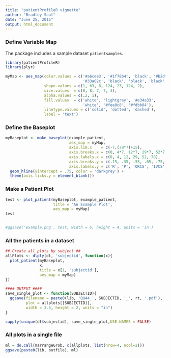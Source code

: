 ```yaml
---
title: "patientProfileR vignette"
author: "Bradley Saul"
date: "June 25, 2015"
output: html_document
---
```


### Define Variable Map

The package includes a sample dataset `patientsamples`.
```r
library(patientProfileR)
library(plyr)
```

```r
myMap <- aes_map(color.values = c('#a6cee3', '#1f78b4', 'black', '#b2df8a',
                                  '#33a02c', 'black', 'black', 'black', 'black'),
                 shape.values = c(1, 63, 8, 124, 23, 124, 2),
                 size.values  = c(0, 8, 7, 7, 3),
                 alpha.values = c(.2, 1),
                 fill.values  = c('white', 'lightgrey', '#e34a33', 
                                  'white', '#fee8c8', '#fdbb84'),
                 linetype.values = c('solid', 'dotted', 'dashed'),
                 label = 'text')
```

### Define the Baseplot

```r
myBaseplot <- make_baseplot(example_patient,  
                            aes_map = myMap,
                            axis.lim.x    = c(-7,(78*7)+15),
                            axis.breaks.x = c(0, 4*7, 12*7, 29*7, 52*7, 78*7),
                            axis.labels.x = c(0, 4, 12, 29, 52, 78),
                            axis.breaks.y = c(.15, .35, .55, .65, .75, .85, .95),
                            axis.labels.y = c('R', 'P', 'ORCS', 'IVCS', '0-', 'PUCAI', '85-')) + 
  geom_hline(yintercept = .75, color = 'darkgrey') + 
  theme(axis.ticks.y = element_blank())

```

### Make a Patient Plot

```r
test <- plot_patient(myBaseplot, example_patient, 
                     title = 'An Example Plot', 
                     aes_map = myMap)
test


#ggsave('example.png', test, width = 6, height = 4, units = 'in')

```


### All the patients in a dataset

```r
## Create all plots by subject ##
allPlots <- dlply(dt, 'subjectid', function(x){
  plot_patient(myBaseplot, 
               x, 
               title = x[1, 'subjectid'],
               aes_map = myMap)
})

#### OUTPUT ####
save_single_plot <- function(SUBJECTID){
  ggsave(filename = paste0(lib, 'QU44_', SUBJECTID, '_', rt, '.pdf'),
         plot = allplots[[SUBJECTID]], 
         width = 3.5, height = 2, units = "in")
}

sapply(unique(dt$subjectid), save_single_plot,USE.NAMES = FALSE)
```

### All plots in a single file

```r

ml = do.call(marrangeGrob, c(allplots, list(nrow=4, ncol=2)))
ggsave(paste0(lib, outfile), ml)
```